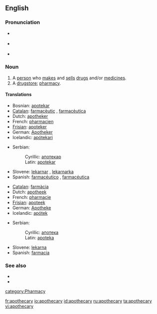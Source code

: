 ==English==
{{wikipedia}}

===Pronunciation===
*{{IPA|/əpˈɒθɪkˌəɻi/}} {{italbrac|[[RP]]}}
*{{IPA|/əpˈɑθəkˌəɻi/}} {{italbrac|US}}
*{{audio|en-us-apothecary.ogg|Audio (US)}}

===Noun===
{{en-noun|pl=apothecaries}}

# A [[person]] who [[make]]s and [[sell]]s [[drug]]s and/or [[medicine]]s.
# A [[drugstore]]; [[pharmacy]].

====Translations====
{{trans-top|a person}}
*Bosnian: [[apotekar#Bosnian|apotekar]] {{m}}
*[[Catalan]]: [[farmacèutic]] {{m}}, [[farmacèutica]] {{f}}
*Dutch: [[apotheker]] {{m}}
*French: [[pharmacien]] {{m}}
*[[Frisian]]: [[apoteker]] {{m}}
*German: [[Apotheker]] {{m}}
*Icelandic: [[apótekari]] {{m}}
{{trans-mid}}
*Serbian:
*:Cyrillic: [[апотекар#Serbian|апотекар]] {{m}}
*:Latin: [[apotekar#Serbian|apotekar]] {{m}}
*Slovene: [[lekarnar]] {{m}}, [[lekarnarka]] {{f}}
*Spanish: [[farmacéutico]] {{m}}, [[farmacéutica]] {{f}}
{{trans-bottom}}

{{trans-top|a drugstore}}
*[[Catalan]]: [[farmàcia]] {{m}}
*Dutch: [[apotheek]] {{m}}
*French: [[pharmacie]] {{f}}
*[[Frisian]]: [[apoteek]] {{n}}
*German: [[Apotheke]] {{f}}
*Icelandic: [[apótek]] {{n}}
{{trans-mid}}
*Serbian:
*:Cyrillic: [[апотека#Serbian|апотека]] {{f}}
*:Latin: [[apoteka#Serbian|apoteka]] {{f}}
*Slovene: [[lekarna]] {{f}}
*Spanish: [[farmacia]] {{m}}
{{trans-bottom}}

===See also===
*{{pedialite|Apothecary}}
*{{pedialite|Pharmacy}}

[[category:Pharmacy]]

[[fr:apothecary]]
[[io:apothecary]]
[[id:apothecary]]
[[ru:apothecary]]
[[ta:apothecary]]
[[vi:apothecary]]